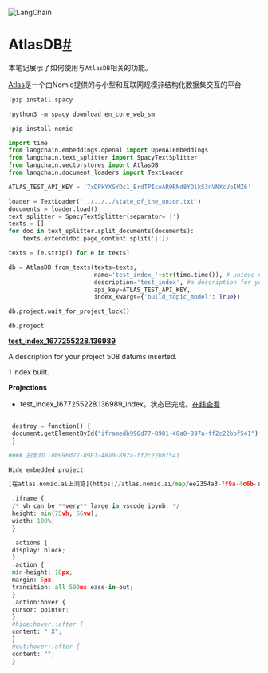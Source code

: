

<Head>
  <script>
    {
      `(function() {
         var _hmt = _hmt || [];
(function() {
  var hm = document.createElement("script");
  hm.src = "https://hm.baidu.com/hm.js?e60fb290e204e04c5cb6f79b0ac1e697";
  var s = document.getElementsByTagName("script")[0]; 
  s.parentNode.insertBefore(hm, s);
})();
       })();`
    }
  </script>
</Head>

![LangChain](https://pica.zhimg.com/50/v2-56e8bbb52aa271012541c1fe1ceb11a2_r.gif)





AtlasDB[#](#atlasdb "跳转到标题")
============================

本笔记展示了如何使用与`AtlasDB`相关的功能。

[Atlas](https://docs.nomic.ai/index)是一个由Nomic提供的与小型和互联网规模非结构化数据集交互的平台

```python
!pip install spacy

```

```python
!python3 -m spacy download en_core_web_sm

```

```python
!pip install nomic

```

```python
import time
from langchain.embeddings.openai import OpenAIEmbeddings
from langchain.text_splitter import SpacyTextSplitter
from langchain.vectorstores import AtlasDB
from langchain.document_loaders import TextLoader

```

```python
ATLAS_TEST_API_KEY = '7xDPkYXSYDc1_ErdTPIcoAR9RNd8YDlkS3nVNXcVoIMZ6'

```

```python
loader = TextLoader('../../../state_of_the_union.txt')
documents = loader.load()
text_splitter = SpacyTextSplitter(separator='|')
texts = []
for doc in text_splitter.split_documents(documents):
    texts.extend(doc.page_content.split('|'))

texts = [e.strip() for e in texts]

```

```python
db = AtlasDB.from_texts(texts=texts,
                        name='test_index_'+str(time.time()), # unique name for your vector store
                        description='test_index', #a description for your vector store
                        api_key=ATLAS_TEST_API_KEY,
                        index_kwargs={'build_topic_model': True})

```

```python
db.project.wait_for_project_lock()

```

```python
db.project

```

**[test_index_1677255228.136989](https://atlas.nomic.ai/dashboard/project/ee2354a3-7f9a-4c6b-af43-b0cda09d7198)**

 A description for your project 508 datums inserted.

 1 index built.

**Projections**
* test_index_1677255228.136989_index。状态已完成。[在线查看](https://atlas.nomic.ai/map/ee2354a3-7f9a-4c6b-af43-b0cda09d7198/db996d77-8981-48a0-897a-ff2c22bbf541)

```python

 destroy = function() {
 document.getElementById("iframedb996d77-8981-48a0-897a-ff2c22bbf541").remove()
 }

#### 投影ID：db996d77-8981-48a0-897a-ff2c22bbf541

Hide embedded project

[在atlas.nomic.ai上浏览](https://atlas.nomic.ai/map/ee2354a3-7f9a-4c6b-af43-b0cda09d7198/db996d77-8981-48a0-897a-ff2c22bbf541)

 .iframe {
 /* vh can be **very** large in vscode ipynb. */
 height: min(75vh, 66vw);
 width: 100%;
 }

 .actions {
 display: block;
 }
 .action {
 min-height: 18px;
 margin: 5px;
 transition: all 500ms ease-in-out;
 }
 .action:hover {
 cursor: pointer;
 }
 #hide:hover::after {
 content: " X";
 }
 #out:hover::after {
 content: "";
 }

```